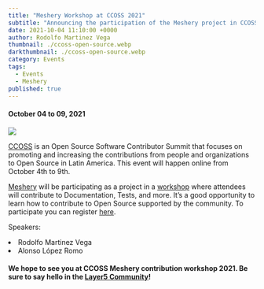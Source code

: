```yaml
---
title: "Meshery Workshop at CCOSS 2021"
subtitle: "Announcing the participation of the Meshery project in CCOSS 2021 event"
date: 2021-10-04 11:10:00 +0000
author: Rodolfo Martinez Vega
thumbnail: ./ccoss-open-source.webp
darkthumbnail: ./ccoss-open-source.webp
category: Events
tags:
  - Events
  - Meshery
published: true
---
```





<BlogWrapper>
    <h4 className="date"> October 04 to 09, 2021 </h4>
    <img style={{maxHeight: "155px", display: "inline", position: "relative", float: "right", marginLeft: "0.25rem"}} src={meshery} />
<p><a href="https://ccoss.org/">CCOSS</a> is an Open Source Software Contributor Summit that focuses on promoting and increasing the contributions from people and organizations to Open Source in Latin America. This event will happen online from October 4th to 9th.</p>

<p><a href="https://layer5.io/cloud-native-management/meshery">Meshery</a> will be participating as a project in a <a href="https://ccoss.org/sessions/2021/taller-contribucion-meshery/">workshop</a> where attendees will contribute to Documentation, Tests, and more. It’s a good opportunity to learn how to contribute to Open Source supported by the community. To participate you can register <a href="https://ccoss.org/sessions/2021/taller-contribucion-meshery/">here</a>.</p>
<p>Speakers:</p>
<li><Link to="/community/members/rodolfo-martinez-vega">Rodolfo Martinez Vega</Link></li>
<li><Link to="/community/members/alonso-lopez">Alonso López Romo</Link></li>


<h4 className="centered-text" style={{paddingTop: "1.5rem"}}>
  We hope to see you at CCOSS Meshery contribution workshop 2021. Be sure to say hello
  in the <a href="http://slack.layer5.io/">Layer5 Community</a>!
</h4>
</BlogWrapper>